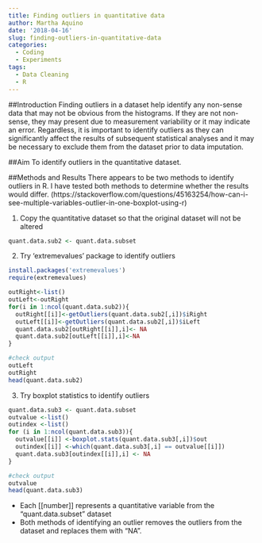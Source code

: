 ```yaml
---
title: Finding outliers in quantitative data
author: Martha Aquino
date: '2018-04-16'
slug: finding-outliers-in-quantitative-data
categories:
  - Coding
  - Experiments
tags:
  - Data Cleaning
  - R
---
```


##Introduction 
Finding outliers in a dataset help identify any non-sense data that may not be obvious from the histograms. If they are not non-sense, they may present due to measurement variability or it may indicate an error. Regardless, it is important to identify outliers as they can significantly affect the results of subsequent statistical analyses and it may be necessary to exclude them from the dataset prior to data imputation. 

##Aim
To identify outliers in the quantitative dataset. 

##Methods and Results 
There appears to be two methods to identify outliers in R. I have tested both methods to determine whether the results would differ. (https://stackoverflow.com/questions/45163254/how-can-i-see-multiple-variables-outlier-in-one-boxplot-using-r) 

1. Copy the quantitative dataset so that the original dataset will not be altered 
```r
quant.data.sub2 <- quant.data.subset
```

2. Try 'extremevalues' package to identify outliers 
```r
install.packages('extremevalues')
require(extremevalues)

outRight<-list()
outLeft<-outRight
for(i in 1:ncol(quant.data.sub2)){
  outRight[[i]]<-getOutliers(quant.data.sub2[,i])$iRight
  outLeft[[i]]<-getOutliers(quant.data.sub2[,i])$iLeft
  quant.data.sub2[outRight[[i]],i]<- NA
  quant.data.sub2[outLeft[[i]],i]<-NA
}

#check output
outLeft
outRight
head(quant.data.sub2)
```

  
3. Try boxplot statistics to identify outliers
```r
quant.data.sub3 <- quant.data.subset
outvalue <-list()
outindex <-list()
for (i in 1:ncol(quant.data.sub3)){
  outvalue[[i]] <-boxplot.stats(quant.data.sub3[,i])$out
  outindex[[i]] <-which(quant.data.sub3[,i] == outvalue[[i]])
  quant.data.sub3[outindex[[i]],i] <- NA
}

#check output
outvalue
head(quant.data.sub3)
```

- Each [[number]] represents a quantitative variable from the "quant.data.subset" dataset
- Both methods of identifying an outlier removes the outliers from the dataset and replaces them with "NA".